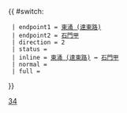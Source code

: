 {{ #switch: {{{format|}}}
  | endpoint1 = [[東涌達東路總站|東涌 (達東路)]]
  | endpoint2 = [[石門甲]]
  | direction = 2
  | status = 
  | inline = [[東涌達東路總站|東涌 (達東路)]] ↔ [[石門甲]]
  | normal = 
  | full =
}}<noinclude>[[Category:新大嶼山巴士路線模板|34]]</noinclude>
